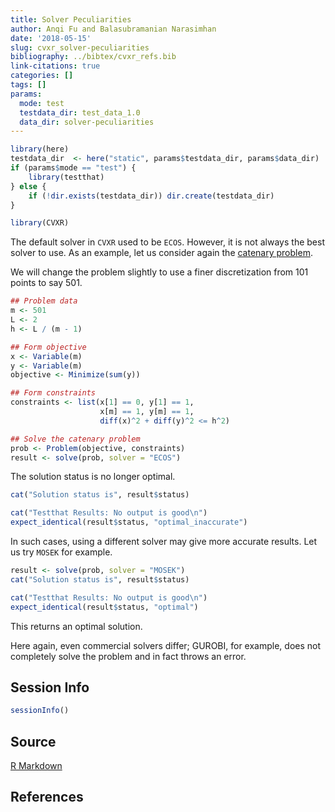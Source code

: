 ```yaml
---
title: Solver Peculiarities
author: Anqi Fu and Balasubramanian Narasimhan
date: '2018-05-15'
slug: cvxr_solver-peculiarities
bibliography: ../bibtex/cvxr_refs.bib
link-citations: true
categories: []
tags: []
params:
  mode: test
  testdata_dir: test_data_1.0
  data_dir: solver-peculiarities
---
```


```r
library(here)
testdata_dir  <- here("static", params$testdata_dir, params$data_dir) 
if (params$mode == "test") {
    library(testthat)
} else {
    if (!dir.exists(testdata_dir)) dir.create(testdata_dir)
}
```

```r
library(CVXR)
```

The default solver in `CVXR` used to be `ECOS`. However, it is not always the
best solver to use. As an example, let us consider again the [catenary
problem](/cvxr_examples/cvxr_catenary/). 

We will change the problem slightly to use a finer discretization from
101 points to say 501. 

```r
## Problem data
m <- 501
L <- 2
h <- L / (m - 1)

## Form objective
x <- Variable(m)
y <- Variable(m)
objective <- Minimize(sum(y))

## Form constraints
constraints <- list(x[1] == 0, y[1] == 1,
                    x[m] == 1, y[m] == 1,
                    diff(x)^2 + diff(y)^2 <= h^2)

## Solve the catenary problem
prob <- Problem(objective, constraints)
result <- solve(prob, solver = "ECOS")
```

The solution status is no longer optimal.

```r
cat("Solution status is", result$status)
```

```r
cat("Testthat Results: No output is good\n")    
expect_identical(result$status, "optimal_inaccurate")
```


In such cases, using a different solver may give more accurate
results. Let us try `MOSEK` for example.

```r
result <- solve(prob, solver = "MOSEK")
cat("Solution status is", result$status)
```

```r
cat("Testthat Results: No output is good\n")
expect_identical(result$status, "optimal")
```

This returns an optimal solution. 

Here again, even commercial solvers differ; GUROBI, for example, does
not completely solve the problem and in fact throws an error.


## Session Info

```r
sessionInfo()
```

## Source

[R Markdown](https://github.com/bnaras/cvxr_docs/blob/master/content/cvxr_examples/solver-peculiarities.Rmd)

## References
